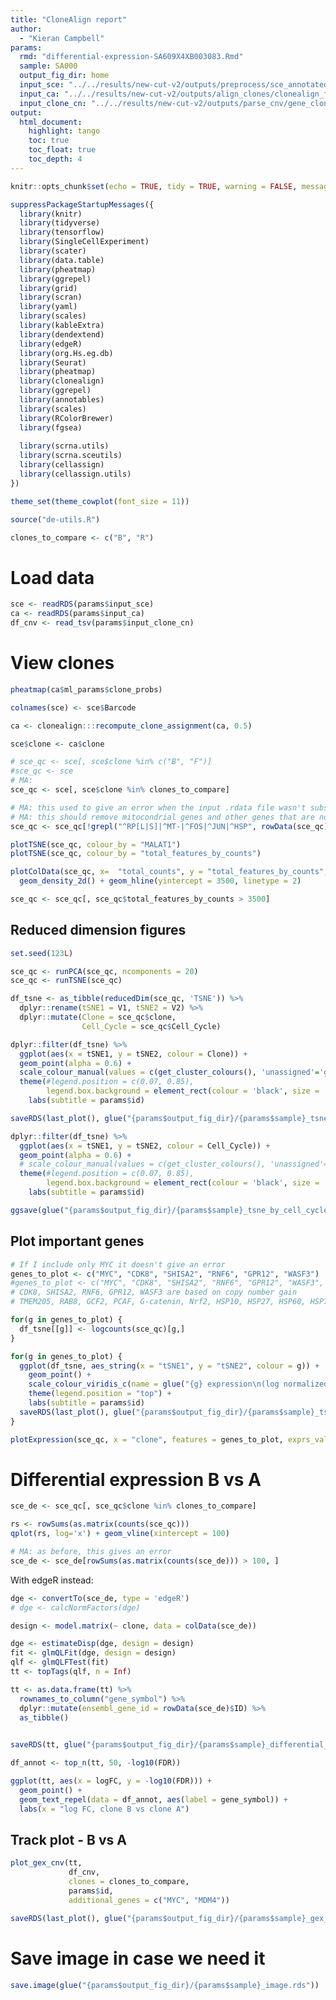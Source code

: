 ```yaml
---
title: "CloneAlign report"
author:
  - "Kieran Campbell"
params:
  rmd: "differential-expression-SA609X4XB003083.Rmd"
  sample: SA000
  output_fig_dir: home
  input_sce: "../../results/new-cut-v2/outputs/preprocess/sce_annotated/SA609X4XB003083.rds"
  input_ca: "../../results/new-cut-v2/outputs/align_clones/clonealign_fit/SA609X4XB003083.rds"
  input_clone_cn: "../../results/new-cut-v2/outputs/parse_cnv/gene_clone_cn/SA609X4XB003083.tsv"
output: 
  html_document:
    highlight: tango
    toc: true
    toc_float: true
    toc_depth: 4
---
```


```r
knitr::opts_chunk$set(echo = TRUE, tidy = TRUE, warning = FALSE, message = FALSE, cache = FALSE, cache.lazy = FALSE, fig.width = 8, fig.height = 4.5)
```

```r
suppressPackageStartupMessages({
  library(knitr)
  library(tidyverse)
  library(tensorflow)
  library(SingleCellExperiment)
  library(scater)
  library(data.table)
  library(pheatmap)
  library(ggrepel)
  library(grid)
  library(scran)
  library(yaml)
  library(scales)
  library(kableExtra)
  library(dendextend)
  library(edgeR)
  library(org.Hs.eg.db)
  library(Seurat)
  library(pheatmap)
  library(clonealign)
  library(ggrepel)
  library(annotables)
  library(scales)
  library(RColorBrewer)
  library(fgsea)
  
  library(scrna.utils)
  library(scrna.sceutils)
  library(cellassign)
  library(cellassign.utils)
})

theme_set(theme_cowplot(font_size = 11))
```

```r

source("de-utils.R")
```

```r
clones_to_compare <- c("B", "R")
```


# Load data


```r
sce <- readRDS(params$input_sce)
ca <- readRDS(params$input_ca)
df_cnv <- read_tsv(params$input_clone_cn)
```


# View clones

```r
pheatmap(ca$ml_params$clone_probs)
```




```r
colnames(sce) <- sce$Barcode

ca <- clonealign:::recompute_clone_assignment(ca, 0.5)

sce$clone <- ca$clone

# sce_qc <- sce[, sce$clone %in% c("B", "F")]
#sce_qc <- sce
# MA:
sce_qc <- sce[, sce$clone %in% clones_to_compare]

# MA: this used to give an error when the input .rdata file wasn't subsetting correctly, now this problem is solved
# MA: this should remove mitocondrial genes and other genes that are not of interest
sce_qc <- sce_qc[!grepl("^RP[L|S]|^MT-|^FOS|^JUN|^HSP", rowData(sce_qc)$Symbol)]
```

```r
plotTSNE(sce_qc, colour_by = "MALAT1")
plotTSNE(sce_qc, colour_by = "total_features_by_counts")
```


```r
plotColData(sce_qc, x=  "total_counts", y = "total_features_by_counts", colour = "MALAT1") + 
  geom_density_2d() + geom_hline(yintercept = 3500, linetype = 2)
```

```r
sce_qc <- sce_qc[, sce_qc$total_features_by_counts > 3500]
```


## Reduced dimension figures

```r
set.seed(123L)

sce_qc <- runPCA(sce_qc, ncomponents = 20)
sce_qc <- runTSNE(sce_qc)

df_tsne <- as_tibble(reducedDim(sce_qc, 'TSNE')) %>% 
  dplyr::rename(tSNE1 = V1, tSNE2 = V2) %>% 
  dplyr::mutate(Clone = sce_qc$clone,
                Cell_Cycle = sce_qc$Cell_Cycle)
```




```r
dplyr::filter(df_tsne) %>% 
  ggplot(aes(x = tSNE1, y = tSNE2, colour = Clone)) +
  geom_point(alpha = 0.6) +
  scale_colour_manual(values = c(get_cluster_colours(), 'unassigned'='grey70')) +
  theme(#legend.position = c(0.07, 0.85),
        legend.box.background = element_rect(colour = 'black', size = .2))+
    labs(subtitle = params$id)

```

```r
saveRDS(last_plot(), glue("{params$output_fig_dir}/{params$sample}_tsne_by_clone.rds"))
```

```r

dplyr::filter(df_tsne) %>% 
  ggplot(aes(x = tSNE1, y = tSNE2, colour = Cell_Cycle)) +
  geom_point(alpha = 0.6) +
  # scale_colour_manual(values = c(get_cluster_colours(), 'unassigned'='grey70')) +
  theme(#legend.position = c(0.07, 0.85),
        legend.box.background = element_rect(colour = 'black', size = .2))+
    labs(subtitle = params$id)
```

```r
ggsave(glue("{params$output_fig_dir}/{params$sample}_tsne_by_cell_cycle.png"), width = 6, height =5)
```


## Plot important genes

```r
# If I include only MYC it doesn't give an error
genes_to_plot <- c("MYC", "CDK8", "SHISA2", "RNF6", "GPR12", "WASF3")
#genes_to_plot <- c("MYC", "CDK8", "SHISA2", "RNF6", "GPR12", "WASF3", "TMEM205", "RAB8", "GCF2", "PCAF", "G-catenin", "Nrf2", "HSP10", "HSP27", "HSP60", "HSP70", "HSP90")
# CDK8, SHISA2, RNF6, GPR12, WASF3 are based on copy number gain
# TMEM205, RAB8, GCF2, PCAF, G-catenin, Nrf2, HSP10, HSP27, HSP60, HSP70, HSP90 - genes directly related to cisplatin
```

```r
for(g in genes_to_plot) {
  df_tsne[[g]] <- logcounts(sce_qc)[g,]
}
```


```r
for(g in genes_to_plot) {
  ggplot(df_tsne, aes_string(x = "tSNE1", y = "tSNE2", colour = g)) +
    geom_point() +
    scale_colour_viridis_c(name = glue("{g} expression\n(log normalized counts)")) +
    theme(legend.position = "top") +
    labs(subtitle = params$id)
  saveRDS(last_plot(), glue("{params$output_fig_dir}/{params$sample}_tsne_gene_{g}.rds"))
}
```

```r
plotExpression(sce_qc, x = "clone", features = genes_to_plot, exprs_values = "counts")
```


# Differential expression B vs A

```r
sce_de <- sce_qc[, sce_qc$clone %in% clones_to_compare]

rs <- rowSums(as.matrix(counts(sce_qc)))
qplot(rs, log='x') + geom_vline(xintercept = 100)

# MA: as before, this gives an error
sce_de <- sce_de[rowSums(as.matrix(counts(sce_de))) > 100, ]
```



With edgeR instead:

```r
dge <- convertTo(sce_de, type = 'edgeR')
# dge <- calcNormFactors(dge)

design <- model.matrix(~ clone, data = colData(sce_de))

dge <- estimateDisp(dge, design = design)
fit <- glmQLFit(dge, design = design)
qlf <- glmQLFTest(fit)
tt <- topTags(qlf, n = Inf)

tt <- as.data.frame(tt) %>% 
  rownames_to_column("gene_symbol") %>% 
  dplyr::mutate(ensembl_gene_id = rowData(sce_de)$ID) %>% 
  as_tibble()
  
```

```r
saveRDS(tt, glue("{params$output_fig_dir}/{params$sample}_differential_expression_b_a.rds"))
```

```r
df_annot <- top_n(tt, 50, -log10(FDR))

ggplot(tt, aes(x = logFC, y = -log10(FDR))) +
  geom_point() +
  geom_text_repel(data = df_annot, aes(label = gene_symbol)) +
  labs(x = "log FC, clone B vs clone A")
```

## Track plot - B vs A

```r

plot_gex_cnv(tt, 
             df_cnv, 
             clones = clones_to_compare,
             params$id,
             additional_genes = c("MYC", "MDM4"))
```


```r
saveRDS(last_plot(), glue("{params$output_fig_dir}/{params$sample}_gex_cnv_plot_b_vs_a.rds"))
```

# Save image in case we need it

```r
save.image(glue("{params$output_fig_dir}/{params$sample}_image.rds"))
```


